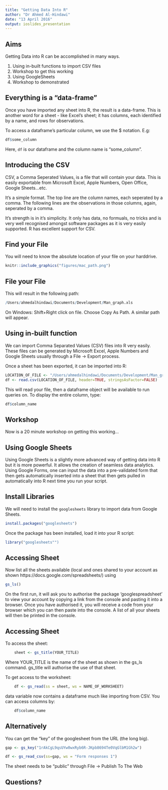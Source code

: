```yaml
---
title: "Getting Data Into R"
author: "Dr Ahmed Al-Hindawi"
date: "13 April 2016"
output: ioslides_presentation
---
```


## Aims

Getting Data into R can be accomplished in many ways.

1. Using in-built functions to import CSV files
2. Workshop to get this working
3. Using GoogleSheets
4. Workshop to demonstrated

## Everything is a "data-frame"

Once you have imported any sheet into R, the result is a data-frame. This is another word for a sheet - like Excel's sheet; it has columns, each identified by a name, and rows for observations.

To access a dataframe's particular column, we use the $ notation. E.g:

```r
df$some_column
```

Here, `df` is our dataframe and the column name is "some_column".

## Introducing the CSV

CSV, a Comma Seperated Values, is a file that will contain your data. This is easily exportable from Microsoft Excel, Apple Numbers, Open Office, Google Sheets...etc.

It's a simple format. The top line are the column names, each seperated by a comma. The following lines are the observations in those columns, again, seperated by a comma.

It's strength is in it's simplicity. It only has data, no formuals, no tricks and is very well recognised amongst software packages as it is very easily supported. R has excellent support for CSV.

## Find your File

You will need to know the absolute location of your file on your harddrive.

```r
knitr::include_graphics("figures/mac_path.png")
```

## File your File
This will result in the following path:

```r
/Users/ahmedalhindawi/Documents/Development/Man_graph.xls
```

On Windows: Shift+Right click on file. Choose Copy As Path. A similar path will appear.

## Using in-built function

We can import Comma Separated Values (CSV) files into R very easily. These files can be generated by Microsoft Excel, Apple Numbers and Google Sheets usually through a File -> Export process.

Once a sheet has been exported, it can be imported into R:


```r
LOCATION_OF_FILE <- "/Users/ahmedalhindawi/Documents/Development/Man_graph.xls"
df <- read.csv(LOCATION_OF_FILE, header=TRUE, stringsAsFactor=FALSE)
```

This will read your file, then a dataframe object will be available to run queries on. To display the entire column, type:

```r
df$column_name
```

## Workshop

Now is a 20 minute workshop on getting this working...

## Using Google Sheets

Using Google Sheets is a slightly more advanced way of getting data into R but it is more powerful. It allows the creation of seamless data analytics. Using Google Forms, one can input the data into a pre-validated form that then gets automatically inserted into a sheet that then gets pulled in automatically into R next time you run your script.

## Install Libraries

We will need to install the `googlesheets` library to import data from Google Sheets.

```r
install.packages("googlesheets")
```

Once the package has been installed, load it into your R script:

```r
library("googlesheets"")
```

## Accessing Sheet
Now list all the sheets available (local and ones shared to your account as shown https://docs.google.com/spreadsheets/) using

```r
gs_ls()
```

On the first run, it will ask you to authorise the package 'googlespreadsheet' to view your account by copying a link from the console and pasting it into a browser. Once you have authorised it, you will receive a code from your browser which you can then paste into the console. A list of all your sheets will then be printed in the console.

## Accessing Sheet
To access the sheet:

```r
    sheet <- gs_title(YOUR_TITLE)
```

Where YOUR_TITLE is the name of the sheet as shown in the gs_ls command. gs_title will authorise the use of that sheet.

To get access to the worksheet:

```r
    df <- gs_read(ss = sheet, ws = NAME_OF_WORKSHEET)
```

data variable now contains a dataframe much like importing from CSV. You can access columns by:

```r
    df$column_name
```

## Alternatively

You can get the "key" of the googlesheet from the URL (the long big).

```r
gap <- gs_key("1rAkCgL9qsUYw0wxRyb6R-JKpb8694Te0VqGlbM1Gh2w")

df <- gs_read_csv(ss=gap, ws = "Form responses 1")
```

The sheet needs to be "public" through File -> Publish To The Web

## Questions?
